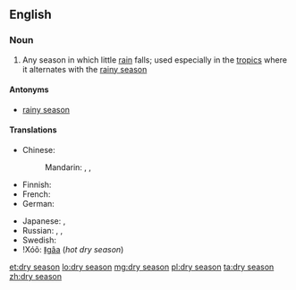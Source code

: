 {{wikipedia}}
==English==

===Noun===
{{en-noun|head=[[dry]] [[season]]}}

# Any season in which little [[rain]] falls; used especially in the [[tropic]]s where it alternates with the [[rainy season]]

====Antonyms====
* [[rainy season]]

====Translations====
{{trans-top|season}}
* Chinese:
*: Mandarin: {{t|cmn|乾季|sc=Hani}}, {{t|cmn|干季|tr=gānjì|sc=Hani}}, {{t|cmn|旱季|tr=hànjì|sc=Hani}}
* Finnish: {{t-|fi|kuiva kausi}}
* French: {{t+|fr|saison sèche|f}}
* German: {{t-|de|Trockenzeit|f}}
{{trans-mid}}
* Japanese: {{t-|ja|乾季|tr=かんき, kanki}}, {{t-|ja|乾期|tr=かんき, kanki}}
* Russian: {{t-|ru|сухой сезон|m|tr=suxój sezón|sc=Cyrl}}, {{t-|ru|засушливый сезон|m|tr=zasúšlivyj sezón|sc=Cyrl}}, {{t+|ru|сушь|f|tr=sušʹ|sc=Cyrl}}
* Swedish: {{t+|sv|torrperiod|c}}
* ǃXóõ: [[ǁgâa]] (''hot dry season'')
{{trans-bottom}}

[[et:dry season]]
[[lo:dry season]]
[[mg:dry season]]
[[pl:dry season]]
[[ta:dry season]]
[[zh:dry season]]